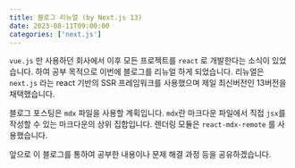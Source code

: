 ```yaml
---
title: 블로그 리뉴얼 (by Next.js 13)
date: 2023-08-11T09:00:00
categories: ['next.js']
---
```


`vue.js` 만 사용하던 회사에서 이후 모든 프로젝트를 `react` 로 개발한다는 소식이 있었습니다.
하여 공부 목적으로 이번에 블로그를 리뉴얼 하게 되었습니다.
리뉴얼은 `next.js` 라는 react 기반의 SSR 프레임워크를 사용했으며 제일 최신버전인 13버전을 채택했습니다.

블로그 포스팅은 `mdx` 파일을 사용할 계획입니다. `mdx`란 마크다운 파일에서 직접 `jsx`를 작성할 수 있는 마크다운의 상위 집합입니다. 렌더링 모듈은 `react-mdx-remote` 를 사용했습니다.

앞으로 이 블로그를 통하여 공부한 내용이나 문제 해결 과정 등을 공유하겠습니다.

